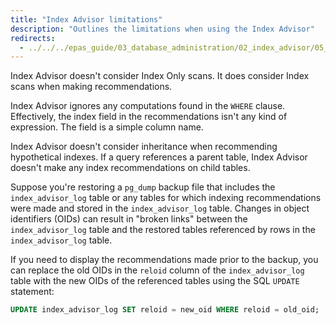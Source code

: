 ```yaml
---
title: "Index Advisor limitations"
description: "Outlines the limitations when using the Index Advisor"
redirects:
  - ../../../epas_guide/03_database_administration/02_index_advisor/05_index_advisor_limitations #generated for docs/epas/reorg-role-use-case-mode
---
```


<div id="index_advisor_limitations" class="registered_link"></div>

Index Advisor doesn't consider Index Only scans. It does consider Index scans when making recommendations.

Index Advisor ignores any computations found in the `WHERE` clause. Effectively, the index field in the recommendations isn't any kind of expression. The field is a simple column name.

Index Advisor doesn't consider inheritance when recommending hypothetical indexes. If a query references a parent table, Index Advisor doesn't make any index recommendations on child tables.

Suppose you're restoring a `pg_dump` backup file that includes the `index_advisor_log` table or any tables for which indexing recommendations were made and stored in the `index_advisor_log` table. Changes in object identifiers (OIDs) can result in "broken links" between the `index_advisor_log` table and the restored tables referenced by rows in the `index_advisor_log` table.

If you need to display the recommendations made prior to the backup, you can replace the old OIDs in the `reloid` column of the `index_advisor_log` table with the new OIDs of the referenced tables using the SQL `UPDATE` statement:

```sql
UPDATE index_advisor_log SET reloid = new_oid WHERE reloid = old_oid;
```
